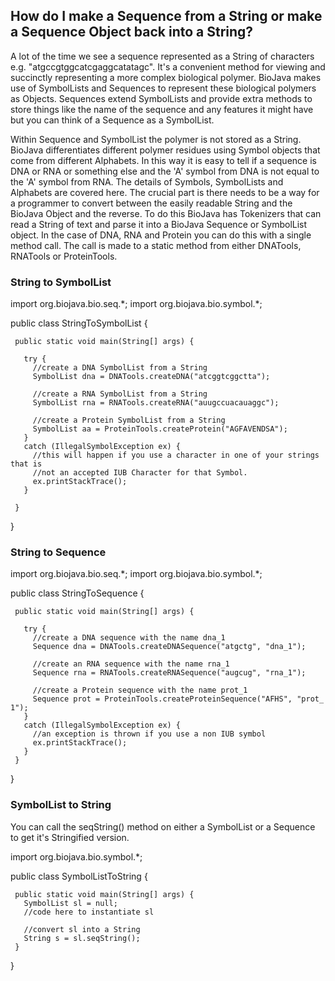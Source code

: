 == How do I make a Sequence from a String or make a Sequence Object back into a String? ==

A lot of the time we see a sequence represented as a String of characters e.g. "atgccgtggcatcgaggcatatagc". It's a convenient method for viewing and succinctly representing a more complex biological polymer. BioJava makes use of SymbolLists and Sequences to represent these biological polymers as Objects. Sequences extend SymbolLists and provide extra methods to store things like the name of the sequence and any features it might have but you can think of a Sequence as a SymbolList.

Within Sequence and SymbolList the polymer is not stored as a String. BioJava differentiates different polymer residues using Symbol objects that come from different Alphabets. In this way it is easy to tell if a sequence is DNA or RNA or something else and the 'A' symbol from DNA is not equal to the 'A' symbol from RNA. The details of Symbols, SymbolLists and Alphabets are covered here. The crucial part is there needs to be a way for a programmer to convert between the easily readable String and the BioJava Object and the reverse. To do this BioJava has Tokenizers that can read a String of text and parse it into a BioJava Sequence or SymbolList object. In the case of DNA, RNA and Protein you can do this with a single method call. The call is made to a static method from either DNATools, RNATools or ProteinTools.

=== String to SymbolList ===

<java>
import org.biojava.bio.seq.*;
import org.biojava.bio.symbol.*;

public class StringToSymbolList {
  public static void main(String[] args) {
   
    try {
      //create a DNA SymbolList from a String
      SymbolList dna = DNATools.createDNA("atcggtcggctta");

      //create a RNA SymbolList from a String
      SymbolList rna = RNATools.createRNA("auugccuacauaggc");

      //create a Protein SymbolList from a String
      SymbolList aa = ProteinTools.createProtein("AGFAVENDSA");
    }
    catch (IllegalSymbolException ex) {
      //this will happen if you use a character in one of your strings that is
      //not an accepted IUB Character for that Symbol.
      ex.printStackTrace();
    }
   
  }
}
</java>

=== String to Sequence === 

<java>
import org.biojava.bio.seq.*;
import org.biojava.bio.symbol.*;

public class StringToSequence {
  public static void main(String[] args) {

    try {
      //create a DNA sequence with the name dna_1
      Sequence dna = DNATools.createDNASequence("atgctg", "dna_1");

      //create an RNA sequence with the name rna_1
      Sequence rna = RNATools.createRNASequence("augcug", "rna_1");

      //create a Protein sequence with the name prot_1
      Sequence prot = ProteinTools.createProteinSequence("AFHS", "prot_1");
    }
    catch (IllegalSymbolException ex) {
      //an exception is thrown if you use a non IUB symbol
      ex.printStackTrace();
    }
  }
}
</java>

=== SymbolList to String === 

You can call the seqString() method on either a SymbolList or a Sequence to get it's Stringified version.

<java>
import org.biojava.bio.symbol.*;

public class SymbolListToString {
  public static void main(String[] args) {
    SymbolList sl = null;
    //code here to instantiate sl
   
    //convert sl into a String
    String s = sl.seqString();
  }
}
</java>